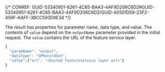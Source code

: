

{/* CONREF: GUID-53340951-6261-4C65-BAA3-4AF9D206C6D2#GUID-53340951-6261-4C65-BAA3-4AF9D206C6D2/GUID-A0501D59-23F2-456F-AAFF-3BCC593D9E34  */}

The result has properties for parameter name, data type, and value. The contents of `value` depend on the `outputName` parameter provided in the initial request. The `value` contains the URL of the feature service layer.

```javascript
{
  "paramName": "output",
  "dataType": "GPRecordSet",
  "value":{"url": "<hosted featureservice layer url>"}
}	
```

 
